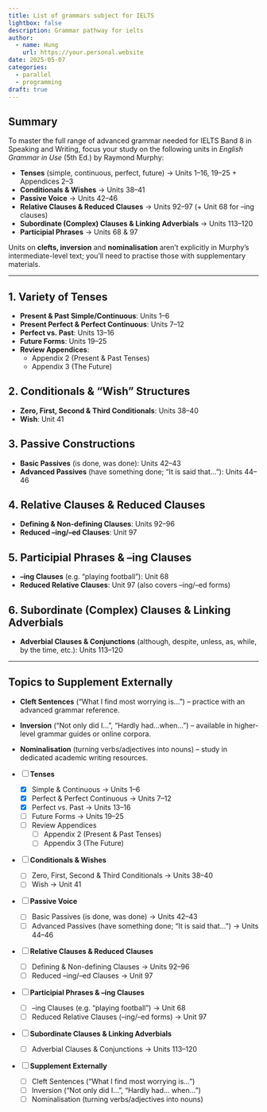 ```yaml
---
title: List of grammars subject for IELTS
lightbox: false
description: Grammar pathway for ielts
author:
  - name: Hung
    url: https://your.personal.website
date: 2025-05-07
categories:
  - parallel
  - programming
draft: true
---
```


## Summary  
To master the full range of advanced grammar needed for IELTS Band 8 in Speaking and Writing, focus your study on the following units in *English Grammar in Use* (5th Ed.) by Raymond Murphy:

- **Tenses** (simple, continuous, perfect, future) → Units 1–16, 19–25 + Appendices 2–3  
- **Conditionals & Wishes** → Units 38–41  
- **Passive Voice** → Units 42–46  
- **Relative Clauses & Reduced Clauses** → Units 92–97 (+ Unit 68 for –ing clauses)  
- **Subordinate (Complex) Clauses & Linking Adverbials** → Units 113–120  
- **Participial Phrases** → Units 68 & 97  

Units on **clefts, inversion** and **nominalisation** aren’t explicitly in Murphy’s intermediate-level text; you’ll need to practise those with supplementary materials.

---

## 1. Variety of Tenses  
-  **Present & Past Simple/Continuous**: Units 1–6  
- **Present Perfect & Perfect Continuous**: Units 7–12  
- **Perfect vs. Past**: Units 13–16  
- **Future Forms**: Units 19–25  
- **Review Appendices**:  
  - Appendix 2 (Present & Past Tenses)  
  - Appendix 3 (The Future)  

## 2. Conditionals & “Wish” Structures  
- **Zero, First, Second & Third Conditionals**: Units 38–40  
- **Wish**: Unit 41  

## 3. Passive Constructions  
- **Basic Passives** (is done, was done): Units 42–43  
- **Advanced Passives** (have something done; “It is said that…”): Units 44–46  

## 4. Relative Clauses & Reduced Clauses  
- **Defining & Non-defining Clauses**: Units 92–96  
- **Reduced –ing/–ed Clauses**: Unit 97  

## 5. Participial Phrases & –ing Clauses  
- **–ing Clauses** (e.g. “playing football”): Unit 68  
- **Reduced Relative Clauses**: Unit 97 (also covers –ing/–ed forms)  

## 6. Subordinate (Complex) Clauses & Linking Adverbials  
- **Adverbial Clauses & Conjunctions** (although, despite, unless, as, while, by the time, etc.): Units 113–120  

---

## Topics to Supplement Externally  
- **Cleft Sentences** (“What I find most worrying is…”) – practice with an advanced grammar reference.  
- **Inversion** (“Not only did I…”, “Hardly had…when…”) – available in higher-level grammar guides or online corpora.  
- **Nominalisation** (turning verbs/adjectives into nouns) – study in dedicated academic writing resources.  

- [ ] **Tenses**  
  - [x] Simple & Continuous → Units 1–6  
  - [x] Perfect & Perfect Continuous → Units 7–12  
  - [x] Perfect vs. Past → Units 13–16  
  - [ ] Future Forms → Units 19–25  
  - [ ] Review Appendices  
    - [ ] Appendix 2 (Present & Past Tenses)  
    - [ ] Appendix 3 (The Future)  

- [ ] **Conditionals & Wishes**  
  - [ ] Zero, First, Second & Third Conditionals → Units 38–40  
  - [ ] Wish → Unit 41  

- [ ] **Passive Voice**  
  - [ ] Basic Passives (is done, was done) → Units 42–43  
  - [ ] Advanced Passives (have something done; “It is said that…”) → Units 44–46  

- [ ] **Relative Clauses & Reduced Clauses**  
  - [ ] Defining & Non-defining Clauses → Units 92–96  
  - [ ] Reduced –ing/–ed Clauses → Unit 97  

- [ ] **Participial Phrases & –ing Clauses**  
  - [ ] –ing Clauses (e.g. “playing football”) → Unit 68  
  - [ ] Reduced Relative Clauses (–ing/–ed forms) → Unit 97  

- [ ] **Subordinate Clauses & Linking Adverbials**  
  - [ ] Adverbial Clauses & Conjunctions → Units 113–120  

- [ ] **Supplement Externally**  
  - [ ] Cleft Sentences (“What I find most worrying is…”)  
  - [ ] Inversion (“Not only did I…”, “Hardly had… when…”)  
  - [ ] Nominalisation (turning verbs/adjectives into nouns)  

